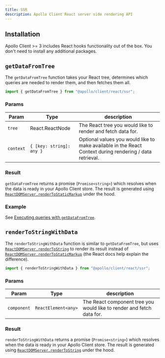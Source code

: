 ```yaml
---
title: SSR
description: Apollo Client React server side rendering API
---
```


## Installation

Apollo Client >= 3 includes React hooks functionality out of the box. You don't need to install any additional packages.

## `getDataFromTree`

The `getDataFromTree` function takes your React tree, determines which queries are needed to render them, and then fetches them all.

```js
import { getDataFromTree } from "@apollo/client/react/ssr";
```

### Params

| Param     | Type                     | description                                                                                              |
| --------- | ------------------------ | -------------------------------------------------------------------------------------------------------- |
| `tree`    | React.ReactNode          | The React tree you would like to render and fetch data for.                                              |
| `context` | `{ [key: string]: any }` | Optional values you would like to make available in the React Context during rendering / data retrieval. |

### Result

`getDataFromTree` returns a promise (`Promise<string>`) which resolves when the data is ready in your Apollo Client store. The result is generated using [`ReactDOMServer.renderToStaticMarkup`](https://react.dev/reference/react-dom/server/renderToStaticMarkup) under the hood.

### Example

See [Executing queries with `getDataFromTree`](../../performance/server-side-rendering/#executing-queries-with-getdatafromtree).

## `renderToStringWithData`

The `renderToStringWithData` function is similar to `getDataFromTree`, but uses [`ReactDOMServer.renderToString`](https://react.dev/reference/react-dom/server/renderToString) to render its result instead of [`ReactDOMServer.renderToStaticMarkup`](https://react.dev/reference/react-dom/server/renderToStaticMarkup) (the React docs help explain the difference).

```js
import { renderToStringWithData } from "@apollo/client/react/ssr";
```

### Params

| Param       | Type                | description                                                           |
| ----------- | ------------------- | --------------------------------------------------------------------- |
| `component` | `ReactElement<any>` | The React component tree you would like to render and fetch data for. |

### Result

`renderToStringWithData` returns a promise (`Promise<string>`) which resolves when the data is ready in your Apollo Client store. The result is generated using [`ReactDOMServer.renderToString`](https://react.dev/reference/react-dom/server/renderToString) under the hood.
